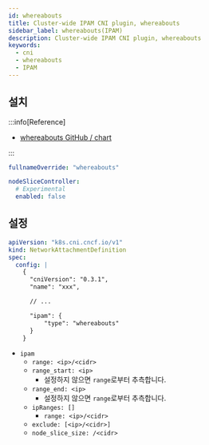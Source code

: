 ```yaml
---
id: whereabouts
title: Cluster-wide IPAM CNI plugin, whereabouts
sidebar_label: whereabouts(IPAM)
description: Cluster-wide IPAM CNI plugin, whereabouts
keywords:
  - cni
  - whereabouts
  - IPAM
---
```


## 설치

:::info[Reference]

- [whereabouts GitHub / chart](https://github.com/k8snetworkplumbingwg/whereabouts/tree/master/deployment/whereabouts-chart)

:::

```yaml title="whereabouts-values.yaml"
fullnameOverride: "whereabouts"

nodeSliceController:
  # Experimental
  enabled: false
```

## 설정

```yaml
apiVersion: "k8s.cni.cncf.io/v1"
kind: NetworkAttachmentDefinition
spec:
  config: |
    {
      "cniVersion": "0.3.1",
      "name": "xxx",

      // ...

      "ipam": {
          "type": "whereabouts"
      }
    }
```

- `ipam`
  - `range: <ip>/<cidr>`
  - `range_start: <ip>`
    - 설정하지 않으면 `range`로부터 추측합니다.
  - `range_end: <ip>`
    - 설정하지 않으면 `range`로부터 추측합니다.
  - `ipRanges: []`
    - `range: <ip>/<cidr>`
  - `exclude: [<ip>/<cidr>]`
  - `node_slice_size: /<cidr>`
